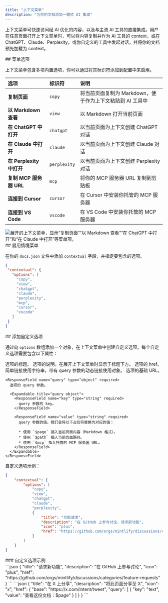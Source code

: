 ```yaml
---
title: "上下文菜单"
description: "为你的文档添加一键式 AI 集成"
---
```



上下文菜单可快速访问经 AI 优化的内容，以及与主流 AI 工具的直接集成。用户在任意页面打开上下文菜单时，可以将内容复制并作为 AI 工具的 context，或在 ChatGPT、Claude、Perplexity，或你自定义的工具中发起对话，并将你的文档预先加载为 context。


<div id="menu-options">
  ## 菜单选项
</div>

上下文菜单包含多项内置选项，你可以通过将其标识符添加到配置中来启用。

| 选项 | 标识符 | 说明 |
|:--------|:------------|:-------------|
| **复制页面** | `copy` | 将当前页面复制为 Markdown，便于作为上下文粘贴到 AI 工具中 |
| **以 Markdown 查看** | `view` | 以 Markdown 打开当前页面 |
| **在 ChatGPT 中打开** | `chatgpt` | 以当前页面为上下文创建 ChatGPT 对话 |
| **在 Claude 中打开** | `claude` | 以当前页面为上下文创建 Claude 对话 |
| **在 Perplexity 中打开** | `perplexity` | 以当前页面为上下文创建 Perplexity 对话 |
| **复制 MCP 服务器 URL** | `mcp` | 将你的 MCP 服务器 URL 复制到剪贴板 |
| **连接到 Cursor** | `cursor` | 在 Cursor 中安装你托管的 MCP 服务器 |
| **连接到 VS Code** | `vscode` | 在 VS Code 中安装你托管的 MCP 服务器 |

<Frame>
    <img 
    src="/images/contextual-menu/contextual-menu.png" 
    alt="展开的上下文菜单，显示“复制页面”“以 Markdown 查看”“在 ChatGPT 中打开”和“在 Claude 中打开”等菜单项。" 
  />
</Frame>

<div id="enabling-the-contextual-menu">
  ## 启用情境菜单
</div>

在你的 `docs.json` 文件中添加 `contextual` 字段，并指定要包含的选项。

```json
{
 "contextual": {
   "options": [
     "copy",
     "view",
     "chatgpt",
     "claude",
     "perplexity",
     "mcp",
     "cursor",
     "vscode"
   ]
 }
}
```


<div id="adding-custom-options">
  ## 添加自定义选项
</div>

通过向 `options` 数组添加一个对象，在上下文菜单中创建自定义选项。每个自定义选项需要包含以下属性：

<ResponseField name="title" type="string" required>
  选项的标题。
</ResponseField>

<ResponseField name="description" type="string" required>
  选项的说明。在展开上下文菜单时显示于标题下方。
</ResponseField>

<IconsRequired />

<ResponseField name="href" type="string | object" required>
  选项的 href。简单链接使用字符串，带有 query 参数的动态链接使用对象。

  <Expandable title="href object">
    <ResponseField name="base" type="string" required>
      选项的基础 URL。
    </ResponseField>

    <ResponseField name="query" type="object" required>
      选项的 query 参数。

      <Expandable title="query object">
        <ResponseField name="key" type="string" required>
          query 参数的 key。
        </ResponseField>

        <ResponseField name="value" type="string" required>
          query 参数的值。我们会将以下占位符替换为对应的值：

          * 使用 `$page` 插入当前页面内容（Markdown 格式）。
          * 使用 `$path` 插入当前页面路径。
          * 使用 `$mcp` 插入托管的 MCP 服务器 URL。
        </ResponseField>
      </Expandable>
    </ResponseField>
  </Expandable>
</ResponseField>

自定义选项示例：

```json {9-14} wrap
{
    "contextual": {
        "options": [
            "copy",
            "view",
            "chatgpt",
            "claude",
            "perplexity",
            {
                "title": "功能请求",
                "description": "在 GitHub 上参与讨论，请求新功能",
                "icon": "plus",
                "href": "https://github.com/orgs/mintlify/discussions/categories/feature-requests"
            }
        ]
    }
}
```


<div id="custom-option-examples">
  ### 自定义选项示例
</div>

<AccordionGroup>
<Accordion title="简单链接">
```json
{
  "title": "请求新功能",
  "description": "在 GitHub 上参与讨论",
  "icon": "plus",
  "href": "https://github.com/orgs/mintlify/discussions/categories/feature-requests"
}
```
</Accordion>

<Accordion title="包含页面内容的动态链接">
```json
{
  "title": "在 X 上分享",
  "description": "将此页面分享至 X",
  "icon": "x",
  "href": {
    "base": "https://x.com/intent/tweet",
    "query": [
      {
      "key": "text",
      "value": "查看这份文档：$page"
      }
    ]
  }
}
```
</Accordion>
</AccordionGroup>